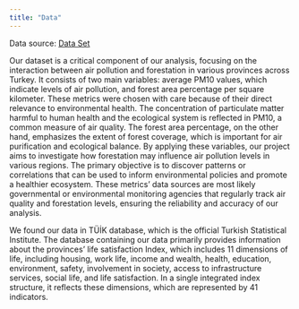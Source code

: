 ```yaml
---
title: "Data"
---
```


Data source: [Data Set](https://data.tuik.gov.tr/Bulten/Index?p=Illerde-Yasam-Endeksi-2015-24561)

Our dataset is a critical component of our analysis, focusing on the interaction between air pollution and forestation in various provinces across Turkey. It consists of two main variables: average PM10 values, which indicate levels of air pollution, and forest area percentage per square kilometer. These metrics were chosen with care because of their direct relevance to environmental health. The concentration of particulate matter harmful to human health and the ecological system is reflected in PM10, a common measure of air quality. The forest area percentage, on the other hand, emphasizes the extent of forest coverage, which is important for air purification and ecological balance. By applying these variables, our project aims to investigate how forestation may influence air pollution levels in various regions. The primary objective is to discover patterns or correlations that can be used to inform environmental policies and promote a healthier ecosystem. These metrics' data sources are most likely governmental or environmental monitoring agencies that regularly track air quality and forestation levels, ensuring the reliability and accuracy of our analysis.

We found our data in TÜİK database, which is the official Turkish Statistical Institute. The database containing our data primarily provides information about the provinces' life satisfaction Index, which includes 11 dimensions of life, including housing, work life, income and wealth, health, education, environment, safety, involvement in society, access to infrastructure services, social life, and life satisfaction. In a single integrated index structure, it reflects these dimensions, which are represented by 41 indicators.
